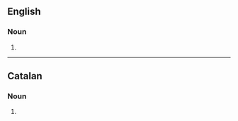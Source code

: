 {{also|réfrigérants}}

==English==

===Noun===
{{head|en|noun form}}

# {{plural of|en|refrigerant}}

----

==Catalan==

===Noun===
{{head|ca|noun form}}

# {{plural of|ca|refrigerant}}